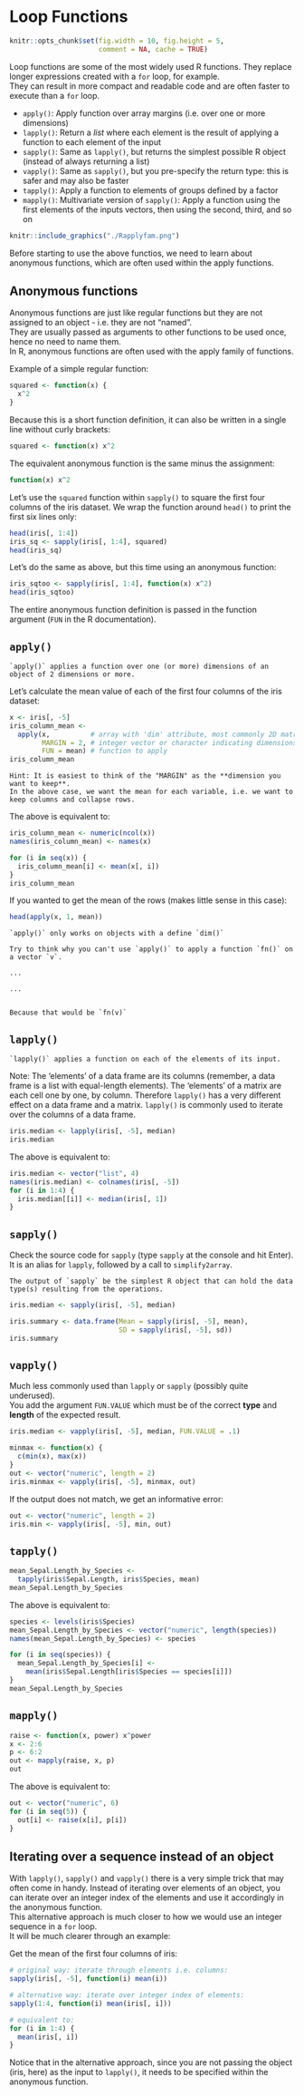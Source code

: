 # Loop Functions {#loopfns}

```r
knitr::opts_chunk$set(fig.width = 10, fig.height = 5,
                      comment = NA, cache = TRUE) 
```

Loop functions are some of the most widely used R functions. They replace longer expressions created with a `for` loop, for example.  
They can result in more compact and readable code and are often faster to execute than a `for` loop.  

* `apply()`: Apply function over array margins (i.e. over one or more dimensions)
* `lapply()`: Return a *list* where each element is the result of applying a function to each element of the input
* `sapply()`: Same as `lapply()`, but returns the simplest possible R object (instead of always returning a list)
* `vapply()`: Same as `sapply()`, but you pre-specify the return type: this is safer and may also be faster
* `tapply()`: Apply a function to elements of groups defined by a factor
* `mapply()`: Multivariate version of `sapply()`: Apply a function using the first elements of the inputs vectors, then using the second, third, and so on

```r
knitr::include_graphics("./Rapplyfam.png")
```

Before starting to use the above functios, we need to learn about anonymous functions, which are often used within the apply functions.

## Anonymous functions

Anonymous functions are just like regular functions but they are not assigned to an object - i.e. they are not "named".  
They are usually passed as arguments to other functions to be used once, hence no need to name them.  
In R, anonymous functions are often used with the apply family of functions.  

Example of a simple regular function:

```r
squared <- function(x) {
  x^2
}
```

Because this is a short function definition, it can also be written in a single line without curly brackets:

```r
squared <- function(x) x^2
```

The equivalent anonymous function is the same minus the assignment:

```r
function(x) x^2
```

Let's use the `squared` function within `sapply()` to square the first four columns of the iris dataset. We wrap the function around `head()` to print the first six lines only:

```r
head(iris[, 1:4])
iris_sq <- sapply(iris[, 1:4], squared)
head(iris_sq)
```

Let's do the same as above, but this time using an anonymous function:

```r
iris_sqtoo <- sapply(iris[, 1:4], function(x) x^2)
head(iris_sqtoo)
```

The entire anonymous function definition is passed in the function argument (`FUN` in the R documentation).

## `apply()`

```block
`apply()` applies a function over one (or more) dimensions of an object of 2 dimensions or more.
```

Let's calculate the mean value of each of the first four columns of the iris dataset:

```r
x <- iris[, -5]
iris_column_mean <- 
  apply(x,          # array with 'dim' attribute, most commonly 2D matrix or data.frame
        MARGIN = 2, # integer vector or character indicating dimensions over which 'FUN' will be applied
        FUN = mean) # function to apply
iris_column_mean
```

```block
Hint: It is easiest to think of the "MARGIN" as the **dimension you want to keep**.  
In the above case, we want the mean for each variable, i.e. we want to keep columns and collapse rows.
```

The above is equivalent to:

```r
iris_column_mean <- numeric(ncol(x))
names(iris_column_mean) <- names(x)

for (i in seq(x)) {
  iris_column_mean[i] <- mean(x[, i])
}
iris_column_mean
```

If you wanted to get the mean of the rows (makes little sense in this case):

```r
head(apply(x, 1, mean))
```

```block
`apply()` only works on objects with a define `dim()`
```

```block
Try to think why you can't use `apply()` to apply a function `fn()` on a vector `v`.

...

...


Because that would be `fn(v)`
```

## `lapply()`

```block
`lapply()` applies a function on each of the elements of its input.  
```


Note: The 'elements' of a data frame are its columns (remember, a data frame is a list with equal-length elements). The 'elements' of a matrix are each cell one by one, by column. Therefore `lapply()` has a very different effect on a data frame and a matrix. `lapply()` is commonly used to iterate over the columns of a data frame.

```r
iris.median <- lapply(iris[, -5], median)
iris.median
```

The above is equivalent to:

```r
iris.median <- vector("list", 4)
names(iris.median) <- colnames(iris[, -5])
for (i in 1:4) {
  iris.median[[i]] <- median(iris[, 1])
}
```

## `sapply()`

Check the source code for `sapply` (type `sapply` at the console and hit Enter).  
It is an alias for `lapply`, followed by a call to `simplify2array`.  

```block
The output of `sapply` be the simplest R object that can hold the data type(s) resulting from the operations.
```

```r
iris.median <- sapply(iris[, -5], median)
```

```r
iris.summary <- data.frame(Mean = sapply(iris[, -5], mean),
                           SD = sapply(iris[, -5], sd))
iris.summary
```

## `vapply()`

Much less commonly used than `lapply` or `sapply` (possibly quite underused).  
You add the argument `FUN.VALUE` which must be of the correct **type** and **length** of the expected result.

```r
iris.median <- vapply(iris[, -5], median, FUN.VALUE = .1)
```

```r
minmax <- function(x) {
  c(min(x), max(x))
}
out <- vector("numeric", length = 2)
iris.minmax <- vapply(iris[, -5], minmax, out)
```

If the output does not match, we get an informative error:

```r
out <- vector("numeric", length = 2)
iris.min <- vapply(iris[, -5], min, out)
```

## `tapply()`

```r
mean_Sepal.Length_by_Species <-
  tapply(iris$Sepal.Length, iris$Species, mean)
mean_Sepal.Length_by_Species
```
The above is equivalent to:

```r
species <- levels(iris$Species)
mean_Sepal.Length_by_Species <- vector("numeric", length(species))
names(mean_Sepal.Length_by_Species) <- species

for (i in seq(species)) {
  mean_Sepal.Length_by_Species[i] <- 
    mean(iris$Sepal.Length[iris$Species == species[i]])
}
mean_Sepal.Length_by_Species
```

## `mapply()`

```r
raise <- function(x, power) x^power
x <- 2:6
p <- 6:2
out <- mapply(raise, x, p)
out
```

The above is equivalent to:

```r
out <- vector("numeric", 6)
for (i in seq(5)) {
  out[i] <- raise(x[i], p[i])
}
```

## Iterating over a sequence instead of an object

With `lapply()`, `sapply()` and `vapply()` there is a very simple trick that may often come in handy. Instead of iterating over elements of an object, you can iterate over an integer index of the elements and use it accordingly in the anonymous function.  
This alternative approach is much closer to how we would use an integer sequence in a `for` loop.  
It will be much clearer through an example:

Get the mean of the first four columns of iris:

```r
# original way: iterate through elements i.e. columns:
sapply(iris[, -5], function(i) mean(i))

# alternative way: iterate over integer index of elements:
sapply(1:4, function(i) mean(iris[, i]))

# equivalent to:
for (i in 1:4) {
  mean(iris[, i])
}
```

Notice that in the alternative approach, since you are not passing the object (iris, here) as the input to `lapply()`, it needs to be specified within the anonymous function.
